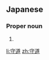 ==Japanese==
{{ja-kanjitab|もり|みち|yomi=k}}

===Proper noun===
{{ja-pos|proper|もりみち}}

# {{given name|male|lang=ja|sort=もりみち}}

[[li:守道]]
[[zh:守道]]